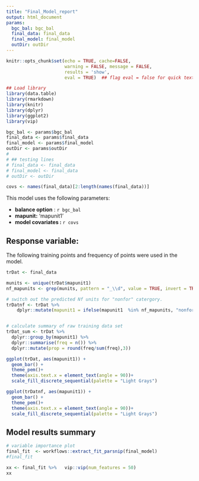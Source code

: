 ```yaml
---
title: "Final_Model_report"
output: html_document
params:
  bgc_bal: bgc_bal
  final_data: final_data
  final_model: final_model
  outDir: outDir
---
```


```r
knitr::opts_chunk$set(echo = TRUE, cache=FALSE,
                      warning = FALSE, message = FALSE,
                      results = 'show',
                      eval = TRUE)  ## flag eval = false for quick text edits

```


```r

## Load library
library(data.table)
library(rmarkdown)
library(knitr)
library(dplyr)
library(ggplot2)
library(vip)

bgc_bal <- params$bgc_bal
final_data <- params$final_data
final_model <- params$final_model
outDir <- params$outDir
# 
# ## testing lines
# final_data <- final_data
# final_model <- final_data
# outDir <- outDir


```


```r

covs <- names(final_data)[2:length(names(final_data))]

```


This model uses the following parameters: 

* **balance option** : `r bgc_bal`
* **mapunit:** 'mapunit1'
* **model covariates : ** `r covs`


## Response variable: 

The following training points and frequency of points were used in the model.

```r

trDat <- final_data

munits <- unique(trDat$mapunit1)
nf_mapunits <- grep(munits, pattern = "_\\d", value = TRUE, invert = TRUE)

# switch out the predicted Nf units for "nonfor" catergory.
trDatnf <- trDat %>%
    dplyr::mutate(mapunit1 = ifelse(mapunit1  %in% nf_mapunits, "nonfor", mapunit1 ))


# calculate summary of raw training data set
trDat_sum <- trDat %>%
  dplyr::group_by(mapunit1) %>%
  dplyr::summarise(freq = n()) %>%
  dplyr::mutate(prop = round(freq/sum(freq),3))

ggplot(trDat, aes(mapunit1)) +
  geom_bar() + 
  theme_pem()+
  theme(axis.text.x = element_text(angle = 90))+
  scale_fill_discrete_sequential(palette = "Light Grays")

ggplot(trDatnf, aes(mapunit1)) +
  geom_bar() + 
  theme_pem()+
  theme(axis.text.x = element_text(angle = 90))+
  scale_fill_discrete_sequential(palette = "Light Grays")

```

## Model results summary

```r
# variable importance plot 
final_fit  <- workflows::extract_fit_parsnip(final_model)
#final_fit

xx <- final_fit %>%   vip::vip(num_features = 50)
xx


```
